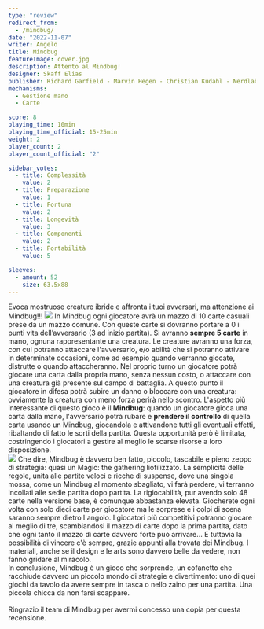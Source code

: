 ```yaml
---
type: "review"
redirect_from:
  - /mindbug/
date: "2022-11-07"
writer: Angelo
title: Mindbug
featureImage: cover.jpg
description: Attento al Mindbug!
designer: Skaff Elias
publisher: Richard Garfield - Marvin Hegen - Christian Kudahl - Nerdlab games
mechanisms:
  - Gestione mano
  - Carte

score: 8
playing_time: 10min
playing_time_official: 15-25min
weight: 2
player_count: 2
player_count_official: "2"

sidebar_votes:
  - title: Complessità
    value: 2
  - title: Preparazione
    value: 1
  - title: Fortuna
    value: 2
  - title: Longevità
    value: 3
  - title: Componenti
    value: 2
  - title: Portabilità
    value: 5

sleeves:
  - amount: 52
    size: 63.5x88
---
```


<Setting>
  Evoca mostruose creature ibride e affronta i tuoi avversari, ma attenzione ai
  Mindbug!!!
</Setting>

<img src="./game1.jpg" />

<Rules>
  In Mindbug ogni giocatore avrà un mazzo di 10 carte casuali prese da un mazzo
  comune. Con queste carte si dovranno portare a 0 i punti vita dell’avversario
  (3 ad inizio partita). Si avranno <strong>sempre 5 carte</strong> in mano,
  ognuna rappresentante una creatura. Le creature avranno una forza, con cui
  potranno attaccare l'avversario, e/o abilità che si potranno attivare in
  determinate occasioni, come ad esempio quando verranno giocate, distrutte o
  quando attaccheranno. Nel proprio turno un giocatore potrà giocare una carta
  dalla propria mano, senza nessun costo, o attaccare con una creatura già
  presente sul campo di battaglia. A questo punto il giocatore in difesa potrà
  subire un danno o bloccare con una creatura: ovviamente la creatura con meno
  forza perirà nello scontro. L'aspetto più interessante di questo gioco è il
  <strong>Mindbug</strong>: quando un giocatore gioca una carta dalla mano, l'avversario
  potrà rubare e <strong>prendere il controllo</strong> di quella carta usando un
  Mindbug, giocandola e attivandone tutti gli eventuali effetti, ribaltando di fatto
  le sorti della partita. Questa opportunità però è limitata, costringendo i giocatori
  a gestire al meglio le scarse risorse a loro disposizione.&nbsp;
  <br />
</Rules>

<img src="./game2.jpg" />

<Feedback>
  Che dire, Mindbug è davvero ben fatto, piccolo, tascabile e pieno zeppo di
  strategia: quasi un Magic: the gathering liofilizzato. La semplicità delle
  regole, unita alle partite veloci e ricche di suspense, dove una singola
  mossa, come un Mindbug al momento sbagliato, vi farà perdere, vi terranno
  incollati alle sedie partita dopo partita. La rigiocabilità, pur avendo solo
  48 carte nella versione base, è comunque abbastanza elevata. Giocherete ogni
  volta con solo dieci carte per giocatore ma le sorprese e i colpi di scena
  saranno sempre dietro l'angolo. I giocatori più competitivi potranno giocare
  al meglio di tre, scambiandosi il mazzo di carte dopo la prima partita, dato
  che ogni tanto il mazzo di carte davvero forte può arrivare… E tuttavia la
  possibilità di vincere c'è sempre, grazie appunti alla trovata dei Mindbug. I
  materiali, anche se il design e le arts sono davvero belle da vedere, non
  fanno gridare al miracolo.
  <br />
  In conclusione, Mindbug è un gioco che sorprende, un cofanetto che racchiude
  davvero un piccolo mondo di strategie e divertimento: uno di quei giochi da
  tavolo da avere sempre in tasca o nello zaino per una partita. Una piccola
  chicca da non farsi scappare.
  <br />
  <br />
  Ringrazio <OutboundLink
    href="https://www.kickstarter.com/projects/nerdlab-games/mindbug-first-contact"
    target="_blank"
  >
    il team di Mindbug
  </OutboundLink> per avermi concesso una copia per questa recensione.
</Feedback>

<Instagram id="CXD40k8AKl7" />
